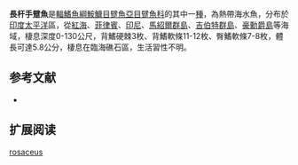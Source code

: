 {{Speciesbox
| name = 長杆手躄魚
| image = 
| image_width = 250px
| status = NE
| status_synonyms = IUCN3.1
| genus = Antennatus
| species = rosaceus
| authority = [[Smith_&_Radcliffe|Smith & Radcliffe]], 1912
| synonyms = *''Antennarius rosaceus,Smith & Radcliffe, 1912''
}}

'''長杆手躄魚'''是[[輻鰭魚綱|輻鰭魚綱]][[鮟鱇目|鮟鱇目]][[躄魚亞目|躄魚亞目]][[躄魚科|躄魚科]]的其中一[[種|種]]，為熱帶海水魚，分布於[[印度|印度]][[太平洋|太平洋]]區，從[[紅海|紅海]]、[[菲律賓|菲律賓]]、[[印尼|印尼]]、[[馬紹爾群島|馬紹爾群島]]、[[吉伯特群島|吉伯特群島]]、[[豪勳爵島|豪勳爵島]]等海域，棲息深度0-130公尺，背鰭硬棘3枚、背鰭軟條11-12枚、臀鰭軟條7-8枚，體長可達5.8公分，棲息在臨海礁石區，生活習性不明。
==参考文献==
{{refbegin}}
*{{FishBase_species|genus=Antennatus|species=rosaceus|year=2014|month=2}}
{{refend}}
== 扩展阅读 ==
{{refbegin}}
{{wikispecies-inline|Antennatus rosaceus|長杆手躄魚}}
{{refend}}
{{Taxonbar|from=Q13378279}}

[[Category:手躄魚屬|rosaceus]]


{{魚類小作品}}
